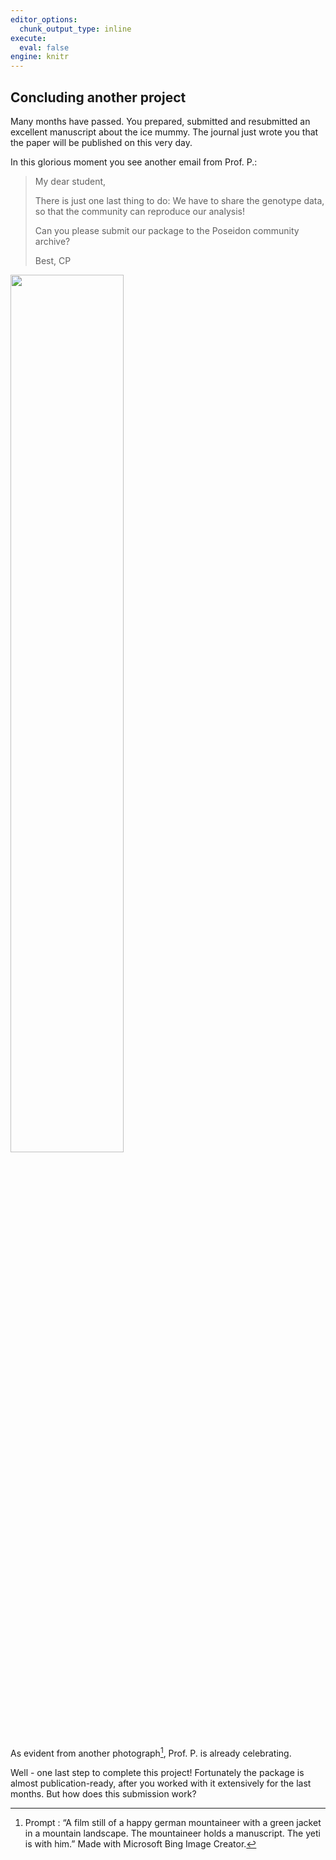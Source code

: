 ```yaml
---
editor_options: 
  chunk_output_type: inline
execute: 
  eval: false
engine: knitr
---
```


## Concluding another project

Many months have passed. You prepared, submitted and resubmitted an excellent manuscript about the ice mummy. The journal just wrote you that the paper will be published on this very day.

In this glorious moment you see another email from Prof. P.:

> My dear student,
> 
> There is just one last thing to do: We have to share the genotype data, so that the community can reproduce our analysis!
>
> Can you please submit our package to the Poseidon community archive?
>
> Best,
> CP

![](img/the_celebration.jpeg){width=60% fig-align="center"}

As evident from another photograph^[Prompt : "A film still of a happy german mountaineer with a green jacket in a mountain landscape. The mountaineer holds a manuscript. The yeti is with him." Made with Microsoft Bing Image Creator.], Prof. P. is already celebrating.

Well - one last step to complete this project! Fortunately the package is almost publication-ready, after you worked with it extensively for the last months. But how does this submission work?
